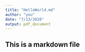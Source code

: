 ```yaml
---
title: "HelloWorld.md"
author: "you"
date: "7/13/2020"
output: pdf_document
---
```



## This is a markdown file